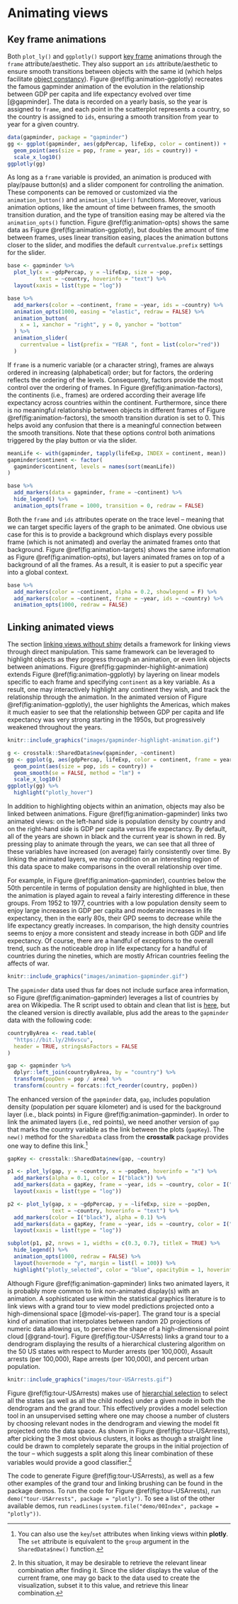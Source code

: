 # Animating views

## Key frame animations

Both `plot_ly()` and `ggplotly()` support [key frame](https://en.wikipedia.org/wiki/Key_frame) animations through the `frame` attribute/aesthetic. They also support an `ids` attribute/aesthetic to ensure smooth transitions between objects with the same id (which helps facilitate [object constancy](https://bost.ocks.org/mike/constancy/)). Figure \@ref(fig:animation-ggplotly) recreates the famous gapminder animation of the evolution in the relationship between GDP per capita and life expectancy evolved over time [@gapminder]. The data is recorded on a yearly basis, so the year is assigned to `frame`, and each point in the scatterplot represents a country, so the country is assigned to `ids`, ensuring a smooth transition from year to year for a given country.

```r
data(gapminder, package = "gapminder")
gg <- ggplot(gapminder, aes(gdpPercap, lifeExp, color = continent)) +
  geom_point(aes(size = pop, frame = year, ids = country)) +
  scale_x_log10()
ggplotly(gg)
```

As long as a `frame` variable is provided, an animation is produced with play/pause button(s) and a slider component for controlling the animation. These components can be removed or customized via the `animation_button()` and `animation_slider()` functions. Moreover, various animation options, like the amount of time between frames, the smooth transition duration, and the type of transition easing may be altered via the `animation_opts()` function. Figure \@ref(fig:animation-opts) shows the same data as Figure \@ref(fig:animation-ggplotly), but doubles the amount of time between frames, uses linear transition easing, places the animation buttons closer to the slider, and modifies the default `currentvalue.prefix` settings for the slider.

```r
base <- gapminder %>%
  plot_ly(x = ~gdpPercap, y = ~lifeExp, size = ~pop, 
          text = ~country, hoverinfo = "text") %>%
  layout(xaxis = list(type = "log"))

base %>%
  add_markers(color = ~continent, frame = ~year, ids = ~country) %>%
  animation_opts(1000, easing = "elastic", redraw = FALSE) %>%
  animation_button(
    x = 1, xanchor = "right", y = 0, yanchor = "bottom"
  ) %>%
  animation_slider(
    currentvalue = list(prefix = "YEAR ", font = list(color="red"))
  )
```

If `frame` is a numeric variable (or a character string), frames are always ordered in increasing (alphabetical) order; but for factors, the ordering reflects the ordering of the levels. Consequently, factors provide the most control over the ordering of frames. In Figure \@ref(fig:animation-factors), the continents (i.e., frames) are ordered according their average life expectancy across countries within the continent. Furthermore, since there is no meaningful relationship between objects in different frames of Figure \@ref(fig:animation-factors), the smooth transition duration is set to 0. This helps avoid any confusion that there is a meaningful connection between the smooth transitions. Note that these options control both animations triggered by the play button or via the slider. 

```r
meanLife <- with(gapminder, tapply(lifeExp, INDEX = continent, mean))
gapminder$continent <- factor(
  gapminder$continent, levels = names(sort(meanLife))
)

base %>%
  add_markers(data = gapminder, frame = ~continent) %>%
  hide_legend() %>%
  animation_opts(frame = 1000, transition = 0, redraw = FALSE)
```

Both the `frame` and `ids` attributes operate on the trace level -- meaning that we can target specific layers of the graph to be animated. One obvious use case for this is to provide a background which displays every possible frame (which is not animated) and overlay the animated frames onto that background. Figure \@ref(fig:animation-targets) shows the same information as Figure \@ref(fig:animation-opts), but layers animated frames on top of a background of all the frames. As a result, it is easier to put a specific year into a global context.

```r
base %>%
  add_markers(color = ~continent, alpha = 0.2, showlegend = F) %>%
  add_markers(color = ~continent, frame = ~year, ids = ~country) %>%
  animation_opts(1000, redraw = FALSE)
```

## Linking animated views

The section [linking views without shiny](#linking-views-without-shiny) details a framework for linking views through direct manipulation. This same framework can be leveraged to highlight objects as they progress through an animation, or even link objects between animations. Figure \@ref(fig:gapminder-highlight-animation) extends Figure \@ref(fig:animation-ggplotly) by layering on linear models specific to each frame and specifying `continent` as a key variable. As a result, one may interactively highlight any continent they wish, and track the relationship through the animation. In the animated version of Figure \@ref(fig:animation-ggplotly), the user highlights the Americas, which makes it much easier to see that the relationship between GDP per capita and life expectancy was very strong starting in the 1950s, but progressively weakened throughout the years.

```r
knitr::include_graphics("images/gapminder-highlight-animation.gif")
```

```r
g <- crosstalk::SharedData$new(gapminder, ~continent)
gg <- ggplot(g, aes(gdpPercap, lifeExp, color = continent, frame = year)) +
  geom_point(aes(size = pop, ids = country)) +
  geom_smooth(se = FALSE, method = "lm") +
  scale_x_log10()
ggplotly(gg) %>% 
  highlight("plotly_hover")
```

In addition to highlighting objects within an animation, objects may also be linked between animations. Figure \@ref(fig:animation-gapminder) links two animated views: on the left-hand side is population density by country and on the right-hand side is GDP per capita versus life expectancy. By default, all of the years are shown in black and the current year is shown in red. By pressing play to animate through the years, we can see that all three of these variables have increased (on average) fairly consistently over time. By linking the animated layers, we may condition on an interesting region of this data space to make comparisons in the overall relationship over time. 

For example, in Figure \@ref(fig:animation-gapminder), countries below the 50th percentile in terms of population density are highlighted in blue, then the animation is played again to reveal a fairly interesting difference in these groups. From 1952 to 1977, countries with a low population density seem to enjoy large increases in GDP per capita and moderate increases in life expectancy, then in the early 80s, their GPD seems to decrease while the life expectancy greatly increases. In comparison, the high density countries seems to enjoy a more consistent and steady increase in both GDP and life expectancy. Of course, there are a handful of exceptions to the overall trend, such as the noticeable drop in life expectancy for a handful of countries during the nineties, which are mostly African countries feeling the affects of war.

```r
knitr::include_graphics("images/animation-gapminder.gif")
```

The `gapminder` data used thus far does not include surface area information, so Figure \@ref(fig:animation-gapminder) leverages a list of countries by area on Wikipedia. The R script used to obtain and clean that list is [here](https://gist.github.com/cpsievert/d4a4ccb7ce61e2cfaecf9736de4f67fa), but the cleaned version is directly available, plus add the areas to the `gapminder` data with the following code:

```r
countryByArea <- read.table(
  "https://bit.ly/2h6vscu",
  header = TRUE, stringsAsFactors = FALSE
)

gap <- gapminder %>%
  dplyr::left_join(countryByArea, by = "country") %>%
  transform(popDen = pop / area) %>%
  transform(country = forcats::fct_reorder(country, popDen))
```

The enhanced version of the `gapminder` data, `gap`, includes population density (population per square kilometer) and is used for the background layer (i.e., black points) in Figure \@ref(fig:animation-gapminder). In order to link the animated layers (i.e., red points), we need another version of `gap` that marks the country variable as the link between the plots (`gapKey`). The `new()` method for the `SharedData` class from the **crosstalk** package provides one way to define this link.^[You can also use the `key`/`set` attributes when linking views within **plotly**. The `set` attribute is equivalent to the `group` argument in the `SharedData$new()` function.]

```r
gapKey <- crosstalk::SharedData$new(gap, ~country)

p1 <- plot_ly(gap, y = ~country, x = ~popDen, hoverinfo = "x") %>%
  add_markers(alpha = 0.1, color = I("black")) %>%
  add_markers(data = gapKey, frame = ~year, ids = ~country, color = I("red")) %>%
  layout(xaxis = list(type = "log"))

p2 <- plot_ly(gap, x = ~gdpPercap, y = ~lifeExp, size = ~popDen, 
              text = ~country, hoverinfo = "text") %>%
  add_markers(color = I("black"), alpha = 0.1) %>%
  add_markers(data = gapKey, frame = ~year, ids = ~country, color = I("red")) %>%
  layout(xaxis = list(type = "log"))

subplot(p1, p2, nrows = 1, widths = c(0.3, 0.7), titleX = TRUE) %>%
  hide_legend() %>%
  animation_opts(1000, redraw = FALSE) %>%
  layout(hovermode = "y", margin = list(l = 100)) %>%
  highlight("plotly_selected", color = "blue", opacityDim = 1, hoverinfo = "none")
```

Although Figure \@ref(fig:animation-gapminder) links two animated layers, it is probably more common to link non-animated display(s) with an animation. A sophisticated use within the statistical graphics literature is to link views with a grand tour to view model predictions projected onto a high-dimensional space [@model-vis-paper]. The grand tour is a special kind of animation that interpolates between random 2D projections of numeric data allowing us, to perceive the shape of a high-dimensional point cloud [@grand-tour]. Figure \@ref(fig:tour-USArrests) links a grand tour to a dendrogram displaying the results of a hierarchical clustering algorithm on the 50 US states with respect to Murder arrests (per 100,000), Assault arrests (per 100,000), Rape arrests (per 100,000), and percent urban population.

```r
knitr::include_graphics("images/tour-USArrests.gif")
```

Figure \@ref(fig:tour-USArrests) makes use of [hierarchial selection](#hierarchial-selection) to select all the states (as well as all the child nodes) under a given node in both the dendrogram and the grand tour. This effectively provides a model selection tool in an unsupervised setting where one may choose a number of clusters by choosing relevant nodes in the dendrogram and viewing the model fit projected onto the data space. As shown in Figure \@ref(fig:tour-USArrests), after picking the 3 most obvious clusters, it looks as though a straight line could be drawn to completely separate the groups in the initial projection of the tour -- which suggests a split along this linear combination of these variables would provide a good classifier.^[In this situation, it may be desirable to retrieve the relevant linear combination after finding it. Since the slider displays the value of the current frame, one may go back to the data used to create the visualization, subset it to this value, and retrieve this linear combination.]

The code to generate Figure \@ref(fig:tour-USArrests), as well as a few other examples of the grand tour and linking brushing can be found in the package demos. To run the code for Figure \@ref(fig:tour-USArrests), run `demo("tour-USArrests", package = "plotly")`. To see a list of the other available demos, run `readLines(system.file("demo/00Index", package = "plotly"))`.


<!--
IDEAS:
  * Grand tour
  * Demonstrate high variance in density estimation via binning (i.e., same data and different anchor points for the bins can result in very different values for the binned frequencies)
  -->
